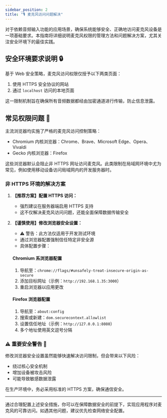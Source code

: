 ```yaml
---
sidebar_position: 2
title: "🎙️ 麦克风访问问题解决"
---
```


对于依赖音频输入功能的应用场景，确保系统能够安全、正确地访问麦克风设备是一项基础要求。本指南将详细说明麦克风权限的管理方法和问题解决方案，尤其关注安全环境下的最佳实践。

## 安全环境要求说明 🔒

基于 Web 安全策略，麦克风访问权限仅授予以下两类页面：
1. 使用 HTTPS 安全协议的网站
2. 通过 `localhost` 访问的本地页面

这一限制机制旨在确保所有音频数据都经由加密通道进行传输，防止信息泄露。

## 常见权限问题 🚫

主流浏览器均实施了严格的麦克风访问控制策略：
- Chromium 内核浏览器：Chrome、Brave、Microsoft Edge、Opera、Vivaldi
- Gecko 内核浏览器：Firefox

这些浏览器默认会阻止非 HTTPS 网址访问麦克风。此类限制在局域网环境中尤为常见，例如使用移动设备访问局域网内的开发服务器时。

### 非 HTTPS 环境的解决方案

1. **【推荐方案】配置 HTTPS 访问：**
   - 强烈建议在服务器端启用 HTTPS 支持
   - 这不仅解决麦克风访问问题，还能全面保障数据传输安全

2. **【谨慎使用】修改浏览器安全设置：**
   - ⚠️ 警告：此方法仅适用于开发测试环境
   - 通过浏览器配置强制信任特定非安全源
   - 具体配置步骤：

   #### Chromium 系浏览器配置
   1. 导航至：`chrome://flags/#unsafely-treat-insecure-origin-as-secure`
   2. 添加目标网址（示例：`http://192.168.1.35:3000`）
   3. 重启浏览器以应用更改

   #### Firefox 浏览器配置
   1. 导航至：`about:config`
   2. 搜索或新建：`dom.securecontext.allowlist`
   3. 设置信任地址（示例：`http://127.0.0.1:8080`）
   4. 多个地址使用英文逗号分隔

### ⚠️ 重要安全警告 🚨

修改浏览器安全设置虽然能够快速解决访问限制，但会带来以下风险：
- 绕过核心安全机制
- 增加设备被攻击风险
- 可能导致敏感数据泄露

在生产环境中，务必采用标准的 HTTPS 方案，确保通信安全。

---

通过合理配置上述安全措施，你可以在保障数据安全的前提下，实现应用程序对麦克风的可靠访问。如遇其他问题，建议优先检查网络安全配置。
